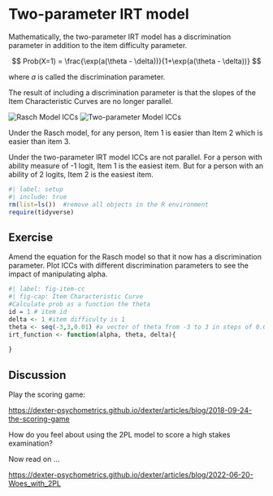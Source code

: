 # Two-parameter IRT model

Mathematically, the two-parameter IRT model has a discrimination parameter in addition to the item difficulty parameter.

$$
Prob(X=1) = \frac{\exp(a(\theta - \delta))}{1+\exp(a(\theta - \delta))}
$$

where *a* is called the discrimination parameter.

The result of including a discrimination parameter is that the slopes of the Item Characteristic Curves are no longer parallel.

![Rasch Model ICCs](images/ICC2-1.png){#fig-rasch}
![Two-parameter Model ICCs](images/ICC3-1.png){#fig-irt}

Under the Rasch model, for any person, Item 1 is easier than Item 2 which is easier than item 3.

Under the two-parameter IRT model ICCs are not parallel. For a person with ability measure of -1 logit, Item 1 is the easiest item. But for a person with an ability of 2 logits, Item 2 is the easiest item.


```r
#| label: setup
#| include: true
rm(list=ls())  #remove all objects in the R environment
require(tidyverse)
```

## Exercise

Amend the equation for the Rasch model so that it now has a discrimination parameter. Plot ICCs with different discrimination parameters to see the impact of manipulating alpha.

```r
#| label: fig-item-cc
#| fig-cap: Item Characteristic Curve
#Calculate prob as a function the theta
id = 1 # item id
delta <- 1 #item difficulty is 1
theta <- seq(-3,3,0.01) #a vector of theta from -3 to 3 in steps of 0.01
irt_function <- function(alpha, theta, delta){
    
}

```

## Discussion

Play the scoring game:

<https://dexter-psychometrics.github.io/dexter/articles/blog/2018-09-24-the-scoring-game>

How do you feel about using the 2PL model to score a high stakes examination?

Now read on ...

<https://dexter-psychometrics.github.io/dexter/articles/blog/2022-06-20-Woes_with_2PL>